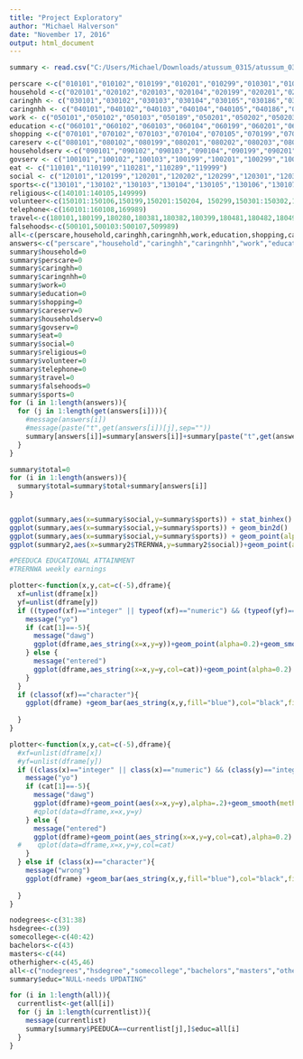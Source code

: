 ---
title: "Project Exploratory"
author: "Michael Halverson"
date: "November 17, 2016"
output: html_document
---

```{r}
summary <- read.csv("C:/Users/Michael/Downloads/atussum_0315/atussum_0315.dat")
```
```{r}
perscare <-c("010101","010102","010199","010201","010299","010301","010399","010401","010499","010501","010599","019999")
household <-c("020101","020102","020103","020104","020199","020201","020203","020299","020301","020302","020303","020399","020401","020402","020499","020501","020502","020599","020681","020699","020701","020799","020801","020899","020901","020902","020903","020904","020905","020999","029999")
caringhh <- c("030101","030102","030103","030104","030105","030186","030108","030109","030110","030111","030112","030199","030201","030202","030203","030204","030299","030301","030302","030303","030399","030401","030402","030403","030404","030405","030499","030501","030502","030503","030504","030599","039999")
caringnhh <- c("040101","040102","040103","040104","040105","040186","040108","040109","040110","040111","040112","040199","040201","040202","040203","040204","040299","040301","040302","040303","040399","040401","040402","040403","040404","040405","040499","040501","040502","040503","040504","040505","040506","040507","040508","040599","049999")
work <- c("050101","050102","050103","050189","050201","050202","050203","050204","050289","050301","050302","050303","050304","050389","050481","050403","050404","050405","050499","059999")
education <-c("060101","060102","060103","060104","060199","060201","060202","060203","060289","060301","060302","060303","060399","060401","060402","060403","060499","069999")
shopping <-c("070101","070102","070103","070104","070105","070199","070201","070299","070301","070399","079999")
careserv <-c("080101","080102","080199","080201","080202","080203","080299","080301","080302","080399","080401","080402","080403","080499","080501","080502","080599","080601","080602","080699","080701","080702","080799","080801","080899","089999")
householdserv <-c("090101","090102","090103","090104","090199","090201","090202","090299","090301","090302","090399","090401","090402","090499","090501","090502","090599","099999")
govserv <- c("100101","100102","100103","100199","100201","100299","100381","100383","100399","100401","100499","109999")
eat <- c("110101","110199","110281","110289","119999")
social <- c("120101","120199","120201","120202","120299","120301","120302","120303","120304","120305","120306","120307","120308","120309","120310","120311","120312","120313","120399","120401","120402","120403","120404","120405","120499","120501","120502","120503","120504","120599","129999")
sports<-c("130101","130102","130103","130104","130105","130106","130107","130108","130109","130110","130111","130112","130113","130114","130115","130116","130117","130118","130119","130120","130121","130122","130123","130124","130125","130126","130127","130128","130129","130130","130131","130132","130133","130134","130135","130136","130199","130201","130202","130203","130204","130205","130206","130207","130208","130209","130210","130211","130212","130213","130214","130215","130216","130217","130218","130219","130220","130221","130222","130223","130224","130225","130226","130227","130228","130229","130230","130231","130232","130299","130301","130302","130399","130401","130402","130499","139999")
religious<-c(140101:140105,149999)
volunteer<-c(150101:150106,150199,150201:150204, 150299,150301:150302,150399,150401,150402,150499,150501,150599,150601,150602,150699,159989)
telephone<-c(160101:160108,169989)
travel<-c(180101,180199,180280,180381,180382,180399,180481,180482,180499,180501,180502,180589,180601,180682,180699,180701,180782,180801:180807,180899,180901,180902,180903,180904,180905,180999,181081,181002,181099,181101,181199,181201,181202,181283,181204,181299,181301,181302,181399,181401,181499,181501,181599,181601,181699,181801,181899,189999)
falsehoods<-c(500101,500103:500107,509989)
all<-c(perscare,household,caringhh,caringnhh,work,education,shopping,careserv,householdserv,govserv,eat,social,religious,volunteer,telephone,travel,falsehoods,sports)
answers<-c("perscare","household","caringhh","caringnhh","work","education","shopping","careserv","householdserv","govserv","eat","social","religious","volunteer","telephone","travel","falsehoods","sports")
summary$household=0
summary$perscare=0
summary$caringhh=0
summary$caringnhh=0
summary$work=0
summary$education=0
summary$shopping=0
summary$careserv=0
summary$householdserv=0
summary$govserv=0
summary$eat=0
summary$social=0
summary$religious=0
summary$volunteer=0
summary$telephone=0
summary$travel=0
summary$falsehoods=0
summary$sports=0
for (i in 1:length(answers)){
  for (j in 1:length(get(answers[i]))){
    #message(answers[i])
    #message(paste("t",get(answers[i])[j],sep=""))
    summary[answers[i]]=summary[answers[i]]+summary[paste("t",get(answers[i])[j],sep="")]
  }
}

```
```{r}
summary$total=0
for (i in 1:length(answers)){
  summary$total=summary$total+summary[answers[i]]
}
  
```

```{r}
ggplot(summary,aes(x=summary$social,y=summary$sports)) + stat_binhex()
ggplot(summary,aes(x=summary$social,y=summary$sports)) + geom_bin2d()
ggplot(summary,aes(x=summary$social,y=summary$sports)) + geom_point(alpha = 0.1)
ggplot(summary2,aes(x=summary2$TRERNWA,y=summary2$social))+geom_point(alpha=0.4)+geom_smooth(method="lm")

#PEEDUCA EDUCATIONAL ATTAINMENT
#TRERNWA weekly earnings 
```
```{r}
plotter<-function(x,y,cat=c(-5),dframe){
  xf=unlist(dframe[x])
  yf=unlist(dframe[y])
  if ((typeof(xf)=="integer" || typeof(xf)=="numeric") && (typeof(yf)=="integer" || typeof(yf)=="numeric")){
    message("yo")
    if (cat[1]==-5){
      message("dawg")
      ggplot(dframe,aes_string(x=x,y=y))+geom_point(alpha=0.2)+geom_smooth(method="lm")
    } else {
      message("entered")
      ggplot(dframe,aes_string(x=x,y=y,col=cat))+geom_point(alpha=0.2)
    }
  }
  if (classof(xf)=="character"){
    ggplot(dframe) +geom_bar(aes_string(x,y,fill="blue"),col="black",fill="blue",position = "dodge", stat = "summary", fun.y ="mean")
    
  }
}
```
```{r}
plotter<-function(x,y,cat=c(-5),dframe){
  #xf=unlist(dframe[x])
  #yf=unlist(dframe[y])
  if ((class(x)=="integer" || class(x)=="numeric") && (class(y)=="integer" || class(y)=="numeric")){
    message("yo")
    if (cat[1]==-5){
      message("dawg")
      ggplot(dframe)+geom_point(aes(x=x,y=y),alpha=.2)+geom_smooth(method="lm")
      #qplot(data=dframe,x=x,y=y)
    } else {
      message("entered")
      ggplot(dframe)+geom_point(aes_string(x=x,y=y,col=cat),alpha=0.2)
  #    qplot(data=dframe,x=x,y=y,col=cat)
    }
  } else if (class(x)=="character"){
    message("wrong")
    ggplot(dframe) +geom_bar(aes_string(x,y,fill="blue"),col="black",fill="blue",position = "dodge", stat = "summary", fun.y ="mean")
    
  }
}
```

```{r}
nodegrees<-c(31:38)
hsdegree<-c(39)
somecollege<-c(40:42)
bachelors<-c(43)
masters<-c(44)
otherhigher<-c(45,46)
all<-c("nodegrees","hsdegree","somecollege","bachelors","masters","otherhigher")
summary$educ="NULL-needs UPDATING"
```
```{r}
for (i in 1:length(all)){
  currentlist<-get(all[i])
  for (j in 1:length(currentlist)){
    message(currentlist)
    summary[summary$PEEDUCA==currentlist[j],]$educ=all[i]
  }
}
```
